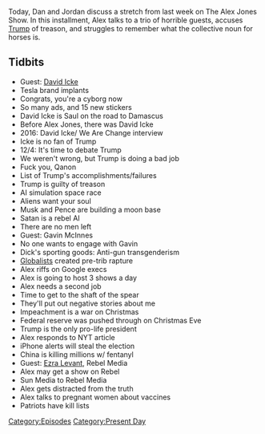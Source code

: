 {{DEFAULTSORT:
    #_EPISODE_0376:December 3-5, 2019
}}{{Episode
    | title             = December 3-5, 2019
    | caption           = Listen to this episode on [https://knowledgefight.libsyn.com/knowledge-fight-december-3-5-2019 Libsyn] [https://open.spotify.com/episode/69M1x5sVevOT7TBJH98jck Spotify], Read the [[Transcript/376: December 3-5, 2019|Unofficial Transcript]], View discussion on [https://reddit.com/e8otq3 Reddit]
    | episodeNumber     = 376
    | length            = 02:23:47
    | airDate           = December 10, 2019
    | coverageStartDate = December 3, 2019
    | coverageEndDate   = December 5, 2019
    | episodeType       = [[:Category:Present Day|Present Day]]
    | appearance        = [[David Icke]], [[Elon Musk]], [[Mike Pence]], [[Gavin McInnes]], [[Ezra Levant]]
    | previousEpisode   = [[375: November 29, 2019]]
    | nextEpisode       = [[377: December 6-10, 2019]]
}}

{{Stub}}

Today, Dan and Jordan discuss a stretch from last week on The Alex Jones Show. In this installment, Alex talks to a trio of horrible guests, accuses [[Donald Trump|Trump]] of treason, and struggles to remember what the collective noun for horses is.

==Tidbits==

*Guest: [[David Icke]]
*Tesla brand implants
*Congrats, you're a cyborg now
*So many ads, and 15 new stickers
*David Icke is Saul on the road to Damascus
*Before Alex Jones, there was David Icke
*2016: David Icke/ We Are Change interview
*Icke is no fan of Trump
*12/4: It's time to debate Trump
*We weren't wrong, but Trump is doing a bad job
*Fuck you, Qanon
*List of Trump's accomplishments/failures
*Trump is guilty of treason
*AI simulation space race
*Aliens want your soul
*Musk and Pence are building a moon base
*Satan is a rebel AI
*There are no men left
*Guest: Gavin McInnes
*No one wants to engage with Gavin
*Dick's sporting goods: Anti-gun transgenderism
*[[Globalists]] created pre-trib rapture
*Alex riffs on Google execs
*Alex is going to host 3 shows a day
*Alex needs a second job
*Time to get to the shaft of the spear
*They'll put out negative stories about me
*Impeachment is a war on Christmas
*Federal reserve was pushed through on Christmas Eve
*Trump is the only pro-life president
*Alex responds to NYT article
*iPhone alerts will steal the election
*China is killing millions w/ fentanyl
*Guest: [[Ezra Levant]], Rebel Media
*Alex may get a show on Rebel
*Sun Media to Rebel Media
*Alex gets distracted from the truth
*Alex talks to pregnant women about vaccines
*Patriots have kill lists

[[Category:Episodes]]
[[Category:Present Day]]
